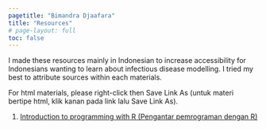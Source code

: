 ```yaml
---
pagetitle: "Bimandra Djaafara"
title: "Resources"
# page-layout: full
toc: false
---
```


::: {.lead}
I made these resources mainly in Indonesian to increase accessibility for Indonesians wanting to learn about infectious disease modelling. I tried my best to attribute sources within each materials. 

For html materials, please right-click then Save Link As (untuk materi bertipe html, klik kanan pada link lalu Save Link As).

1. [Introduction to programming with R (Pengantar pemrograman dengan R)](https://raw.githubusercontent.com/andradjaafara/intro_to_R/main/intro_to_R_bimandra_djaafara.html)


:::
